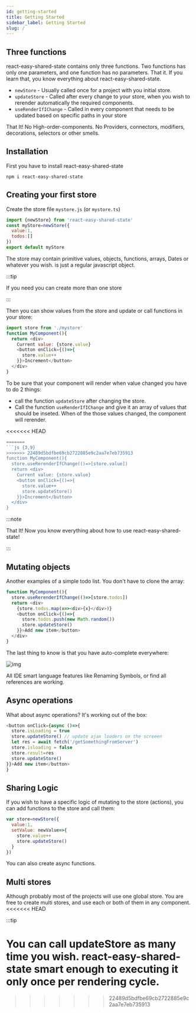 ```yaml
---
id: getting-started
title: Getting Started
sidebar_label: Getting Started
slug: /
---
```


## Three functions

react-easy-shared-state contains only three functions. Two functions has only one parameters, and one function has no parameters.
That it. If you learn that, you know everything about react-easy-shared-state.

- `newStore` - Usually called once for a project with you initial store.
- `updateStore` - Called after every change to your store, when you wish to rerender automatically the required components.
- `useRenderIfIChange` - Called in every component that needs to be updated based on specific paths in your store

That It! No High-order-components. No Providers, connectors, modifiers, decorations, selectors or other smells.

## Installation

First you have to install react-easy-shared-state

```shell
npm i react-easy-shared-state
```


## Creating your first store

Create the store file `mystore.js` (or `mystore.ts`)

```js
import {newStore} from 'react-easy-shared-state'
const myStore=newStore({
  value:1,
  todos:[]
})
export default myStore
```

The store may contain primitive values, objects, functions, arrays, Dates or whatever you wish. is just a regular javascript object.

:::tip

If you need you can create more than one store

:::

Then you can show values from the store and update or call functions in your store:


```js
import store from './mystore'
function MyComponent(){
  return <div>
    Current value: {store.value}
    <button onClick={()=>{
      store.value++
    }}>Increment</button>
  </div>
}
```

To be sure that your component will render when value changed you have to do 2 things:

- call the function `updateStore` after changing the store.
- Call the function `useRenderIfIChange` and give it an array of values that should be inseted. When of the those values changed, the component will rerender.

<<<<<<< HEAD
```js {3,8}
=======
```js {3,9}
>>>>>>> 22489d5bdfbe69cb2722885e9c2aa7e7eb735913
function MyComponent(){
  store.useRerenderIfChange(()=>[store.value])
  return <div>
    Current value: {store.value}
    <button onClick={()=>{
      store.value++
      store.updateStore()
    }}>Increment</button>
  </div>
}
```

:::note

That It! Now you know everything about how to use react-easy-shared-state!

:::


## Mutating objects

Another examples of a simple todo list. You don't have to clone the array:

```javascript
function MyComponent(){
  store.useRerenderIfChange(()=>[store.todos])
  return <div>
    {store.todos.map(x=><div>{x}</div>)}
    <button onClick={()=>{
      store.todos.push(new Math.random())
      store.updateStore()
    }}>Add new item</button>
  </div>
}
```

The last thing to know is that you have auto-complete everywhere:

![img](https://snipboard.io/bkl6nq.jpg)

All IDE smart language features like Renaming Symbols, or find all references are working.

## Async operations

What about async operations? It's working out of the box:

```javascript
<button onClick={async ()=>{
  store.isLoading = true
  store.updateStore() // update ajax loaders on the screeen
  let res = await fetch('/getSomethingFromServer')
  store.isloading = false
  store.result=res
  store.updateStore()
}}>Add new item</button>
}
```

## Sharing Logic

If you wish to have a specific logic of mutating to the store (actions), you can add functions to the store and call them:

```js
var store=newStore({
  value:1,
  setValue: newValue=>{
    store.value++
    store.updateStore()
  }
})
```

You can also create async functions.

## Multi stores

Although probably most of the projects will use one global store. You are free to create multi stores, and use each or both of them in any component.
<<<<<<< HEAD

:::tip

You can call updateStore as many time you wish. react-easy-shared-state smart enough to executing it only once per rendering cycle.
=======
>>>>>>> 22489d5bdfbe69cb2722885e9c2aa7e7eb735913
